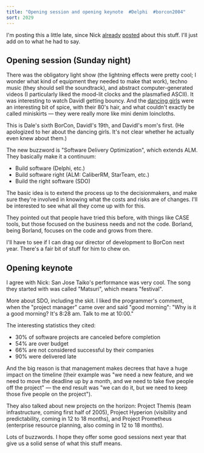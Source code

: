 ```yaml
---
title: "Opening session and opening keynote  #Delphi  #borcon2004"
sort: 2029
---
```

I'm posting this a little late, since Nick <a href="http://www.lemanix.com/nick/archive/2004/09/12/1283.aspx">already</a> <a href="http://www.lemanix.com/nick/archive/2004/09/13/1287.aspx">posted</a> about this stuff. I'll just add on to what he had to say.

## Opening session (Sunday night)

There was the obligatory light show (the lightning effects were pretty cool; I wonder what kind of equipment they needed to make that work), techno music (they should sell the soundtrack), and abstract computer-generated videos (I particularly liked the mood-lit clocks and the plasmafied ASCII). It was interesting to watch DavidI getting bouncy. And the <a href="http://www.marcocantu.com/Development/borcon2004/intro_keynote/EPSN0014_t.jpg">dancing girls</a> were an interesting bit of spice, with their 80's hair, and what couldn't exactly be called miniskirts &#8212; they were really more like mini denim loincloths.

This is Dale's sixth BorCon, DavidI's 19th, and DavidI's mom's first. (He apologized to her about the dancing girls. It's not clear whether he actually even knew about them.)

The new buzzword is "Software Delivery Optimization", which extends ALM. They basically make it a continuum:

* Build software (Delphi, etc.)
* Build software right (ALM: CaliberRM, StarTeam, etc.)
* Build the right software (SDO)

The basic idea is to extend the process up to the decisionmakers, and make sure they're involved in knowing what the costs and risks are of changes. I'll be interested to see what all they come up with for this.

They pointed out that people have tried this before, with things like CASE tools, but those focused on the business needs and not the code. Borland, being Borland, focuses on the code and grows from there.

I'll have to see if I can drag our director of development to BorCon next year. There's a fair bit of stuff for him to chew on.

## Opening keynote

I agree with Nick: San Jose Taiko's performance was very cool. The song they started with was called "Matsuri", which means "festival".

More about SDO, including the skit. I liked the programmer's comment, when the "project manager" came over and said "good morning": "Why is it a good morning? It's 8:28 am. Talk to me at 10:00."

The interesting statistics they cited:

* 30% of software projects are canceled before completion
* 54% are over budget
* 66% are not considered successful by their companies
* 90% were delivered late

And the big reason is that management makes decrees that have a huge impact on the timeline (their example was "we need a new feature, and we need to move the deadline up by a month, and we need to take five people off the project" &#8212; the end result was "we can do it, but we need to keep those five people on the project").

They also talked about new projects on the horizon: Project Themis (team infrastructure, coming first half of 2005), Project Hyperion (visibility and predictability, coming in 12 to 18 months), and Project Prometheus (enterprise resource planning, also coming in 12 to 18 months).

Lots of buzzwords. I hope they offer some good sessions next year that give us a solid sense of what this stuff means.
